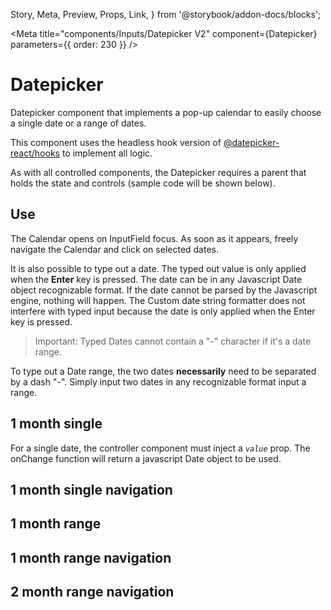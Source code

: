   Story,
  Meta,
  Preview,
  Props,
  Link,
} from '@storybook/addon-docs/blocks';

<Meta
  title="components/Inputs/Datepicker V2"
  component={Datepicker}
  parameters={{ order: 230 }}
/>

# Datepicker

Datepicker component that implements a pop-up calendar to easily choose a single date or a range of dates.

This component uses the headless hook version of [@datepicker-react/hooks](https://www.npmjs.com/package/@datepicker-react/hooks) to implement all logic.

As with all controlled components, the Datepicker requires a parent that holds the state and controls (sample code will be shown below).

## Use

The Calendar opens on InputField focus. As soon as it appears, freely navigate the Calendar and click on selected dates.

It is also possible to type out a date. The typed out value is only applied when the **Enter** key is pressed. The date can be in any Javascript Date object recognizable format. If the date cannot be parsed by the Javascript engine, nothing will happen. The Custom date string formatter does not interfere with typed input because the date is only applied when the Enter key is pressed.

> Important: Typed Dates cannot contain a "-" character if it's a date range.

To type out a Date range, the two dates **necessarily** need to be separated by a dash "-". Simply input two dates in any recognizable format input a range.

## 1 month single

For a single date, the controller component must inject a _`value`_ prop. The onChange function will return a javascript Date object to be used.

<Preview>
  <Story name="1 month single">
    <Box>
      <Datepicker closeOnSelect />
    </Box>
  </Story>
</Preview>

## 1 month single navigation

<Preview>
  <Story name="1 month single navigation">
    <Box>
      <Datepicker
        navButtons={[{ label: 'TODAY', daysToAdd: 0 }]}
        closeOnSelect
      />
    </Box>
  </Story>
</Preview>

## 1 month range

<Preview>
  <Story name="1 month range">
    <Box>
      <Datepicker isRange closeOnSelect />
    </Box>
  </Story>
</Preview>

## 1 month range navigation

<Preview>
  <Story name="1 month range navigation">
    <Box>
      <Datepicker
        isRange
        closeOnSelect
        navButtons={[{ label: 'LAST 7 DAYS', daysToAdd: -6 }]}
      />
    </Box>
  </Story>
</Preview>

## 2 month range navigation

<Preview>
  <Story name="Dual range navigation">
    <Box>
      <Datepicker
        isRange
        numberOfMonths={2}
        navButtons={[
          { label: 'TODAY', daysToAdd: 0 },
          { label: 'LAST 7 DAYS', daysToAdd: -6 },
          { label: 'LAST 30 DAYS', daysToAdd: -29 },
        ]}
      />
    </Box>
  </Story>
</Preview>
